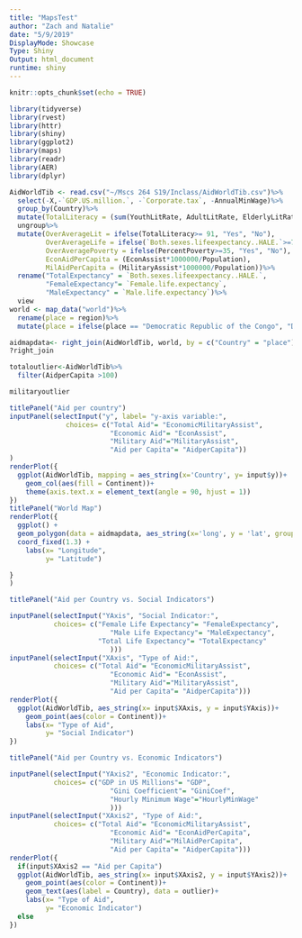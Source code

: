 ```yaml
---
title: "MapsTest"
author: "Zach and Natalie"
date: "5/9/2019"
DisplayMode: Showcase
Type: Shiny
Output: html_document
runtime: shiny
---
```


```r
knitr::opts_chunk$set(echo = TRUE)
```

```r
library(tidyverse)
library(rvest)
library(httr)
library(shiny)
library(ggplot2)
library(maps)
library(readr)
library(AER)
library(dplyr)
```

```r
AidWorldTib <- read.csv("~/Mscs 264 S19/Inclass/AidWorldTib.csv")%>%
  select(-X,-`GDP.US.million.`, -`Corporate.tax`, -AnnualMinWage)%>%
  group_by(Country)%>%
  mutate(TotalLiteracy = (sum(YouthLitRate, AdultLitRate, ElderlyLitRate, na.rm =TRUE))/3)%>%
  ungroup%>%
  mutate(OverAverageLit = ifelse(TotalLiteracy>= 91, "Yes", "No"),
         OverAverageLife = ifelse(`Both.sexes.lifeexpectancy..HALE.`>=71.5, "Yes", "No"),
         OverAveragePoverty = ifelse(PercentPoverty>=35, "Yes", "No"),
         EconAidPerCapita = (EconAssist*1000000/Population),
         MilAidPerCapita = (MilitaryAssist*1000000/Population))%>%
  rename("TotalExpectancy" = `Both.sexes.lifeexpectancy..HALE.`,
         "FemaleExpectancy"= `Female.life.expectancy`,
         "MaleExpectancy" = `Male.life.expectancy`)%>%
  view
world <- map_data("world")%>% 
  rename(place = region)%>%
  mutate(place = ifelse(place == "Democratic Republic of the Congo", "DRC", place))

aidmapdata<- right_join(AidWorldTib, world, by = c("Country" = "place"))
?right_join

totaloutlier<-AidWorldTib%>%
  filter(AidperCapita >100)

militaryoutlier


```

```r
titlePanel("Aid per country")
inputPanel(selectInput("y", label= "y-axis variable:",
              choices= c("Total Aid"= "EconomicMilitaryAssist",
                         "Economic Aid"= "EconAssist",
                         "Military Aid"="MilitaryAssist",
                         "Aid per Capita"= "AidperCapita"))
)
renderPlot({
  ggplot(AidWorldTib, mapping = aes_string(x='Country', y= input$y))+
    geom_col(aes(fill = Continent))+
    theme(axis.text.x = element_text(angle = 90, hjust = 1))
})
titlePanel("World Map")
renderPlot({
  ggplot() + 
  geom_polygon(data = aidmapdata, aes_string(x='long', y = 'lat', group = 'group', fill = input$y)) + 
  coord_fixed(1.3) +
    labs(x= "Longitude",
         y= "Latitude")

}
)

titlePanel("Aid per Country vs. Social Indicators")

inputPanel(selectInput("YAxis", "Social Indicator:",
           choices= c("Female Life Expectancy"= "FemaleExpectancy",
                         "Male Life Expectancy"= "MaleExpectancy",
                      "Total Life Expectancy"= "TotalExpectancy"
                         )))
inputPanel(selectInput("XAxis", "Type of Aid:",
           choices= c("Total Aid"= "EconomicMilitaryAssist",
                         "Economic Aid"= "EconAssist",
                         "Military Aid"="MilitaryAssist",
                         "Aid per Capita"= "AidperCapita")))
renderPlot({
  ggplot(AidWorldTib, aes_string(x= input$XAxis, y = input$YAxis))+
    geom_point(aes(color = Continent))+
    labs(x= "Type of Aid",
         y= "Social Indicator")
})

titlePanel("Aid per Country vs. Economic Indicators")

inputPanel(selectInput("YAxis2", "Economic Indicator:",
           choices= c("GDP in US Millions"= "GDP",
                         "Gini Coefficient"= "GiniCoef",
                         "Hourly Minimum Wage"="HourlyMinWage"
                         )))
inputPanel(selectInput("XAxis2", "Type of Aid:",
           choices= c("Total Aid"= "EconomicMilitaryAssist",
                         "Economic Aid"= "EconAidPerCapita",
                         "Military Aid"="MilAidPerCapita",
                         "Aid per Capita"= "AidperCapita")))
renderPlot({
  if(input$XAxis2 == "Aid per Capita")
  ggplot(AidWorldTib, aes_string(x= input$XAxis2, y = input$YAxis2))+
    geom_point(aes(color = Continent))+
    geom_text(aes(label = Country), data = outlier)+
    labs(x= "Type of Aid",
         y= "Economic Indicator")
  else
})


```

